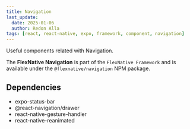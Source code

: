 ```yaml
---
title: Navigation
last_update:
  date: 2025-01-06
  author: Redon Alla
tags: [react, react-native, expo, framework, component, navigation]
---
```



Useful components related with Navigation.

The **FlexNative Navigation** is part of the `FlexNative Framework` and is available under the `@flexnative/navigation` NPM package.


## Dependencies
- expo-status-bar
- @react-navigation/drawer
- react-native-gesture-handler
- react-native-reanimated

<Installation title="FlexNative Navigation" name='@flexnative/navigation' />

<DocCardList />